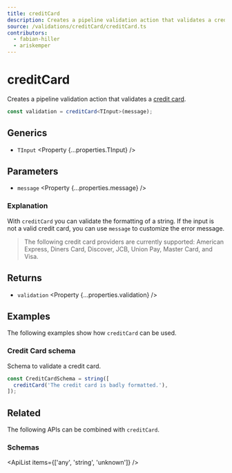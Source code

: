 ```yaml
---
title: creditCard
description: Creates a pipeline validation action that validates a credit card.
source: /validations/creditCard/creditCard.ts
contributors:
  - fabian-hiller
  - ariskemper
---
```



# creditCard

Creates a pipeline validation action that validates a [credit card](https://en.wikipedia.org/wiki/Payment_card_number).

```ts
const validation = creditCard<TInput>(message);
```

## Generics

- `TInput` <Property {...properties.TInput} />

## Parameters

- `message` <Property {...properties.message} />

### Explanation

With `creditCard` you can validate the formatting of a string. If the input is not a valid credit card, you can use `message` to customize the error message.

> The following credit card providers are currently supported: American Express, Diners Card, Discover, JCB, Union Pay, Master Card, and Visa.

## Returns

- `validation` <Property {...properties.validation} />

## Examples

The following examples show how `creditCard` can be used.

### Credit Card schema

Schema to validate a credit card.

```ts
const CreditCardSchema = string([
  creditCard('The credit card is badly formatted.'),
]);
```

## Related

The following APIs can be combined with `creditCard`.

### Schemas

<ApiList items={['any', 'string', 'unknown']} />
